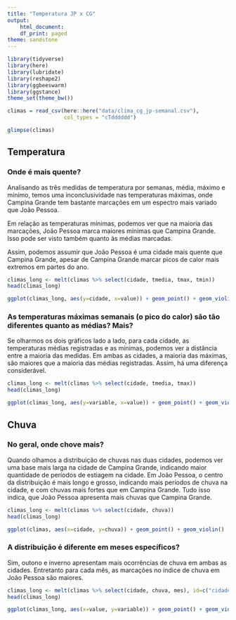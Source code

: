```yaml
---
title: "Temperatura JP x CG"
output:
    html_document:
    df_print: paged
theme: sandstone
---
```


```r
library(tidyverse)
library(here)
library(lubridate)
library(reshape2)
library(ggbeeswarm)
library(ggstance)
theme_set(theme_bw())
```

```r
climas = read_csv(here::here("data/clima_cg_jp-semanal.csv"), 
                  col_types = "cTdddddd")

glimpse(climas)
```

## Temperatura

### Onde é mais quente?

Analisando as três medidas de temperatura por semanas, média, máximo e mínimo, temos uma inconclusividade nas temperaturas máximas, onde Campina Grande tem bastante marcações em um espectro mais variado que João Pessoa.

Em relação as temperaturas mínimas, podemos ver que na maioria das marcações, João Pessoa marca maiores mínimas que Campina Grande. Isso pode ser visto também quanto às médias marcadas.

Assim, podemos assumir que João Pessoa é uma cidade mais quente que Campina Grande, apesar de Campina Grande marcar picos de calor mais extremos em partes do ano.

```r
climas_long <- melt(climas %>% select(cidade, tmedia, tmax, tmin))
head(climas_long)

ggplot(climas_long, aes(y=cidade, x=value)) + geom_point() + geom_violinh() + facet_grid(~variable, scales="free_x")
```

### As temperaturas máximas semanais (o pico do calor) são tão diferentes quanto as médias? Mais?  
Se olharmos os dois gráficos lado a lado, para cada cidade, as temperaturas médias registradas e as mínimas, podemos ver a distância entre a maioria das medidas. Em ambas as cidades, a maioria das máximas, são maiores que a maioria das médias registradas. Assim, há uma diferença considerável.

```r
climas_long <- melt(climas %>% select(cidade, tmedia, tmax))
head(climas_long)

ggplot(climas_long, aes(y=variable, x=value)) + geom_point() + geom_violinh() + facet_grid(~cidade, scales="free_x")
```

## Chuva

### No geral, onde chove mais?

Quando olhamos a distribuição de chuvas nas duas cidades, podemos ver uma base mais larga na cidade de Campina Grande, indicando maior quantidade de períodos de estiagem na cidade. Em João Pessoa, o centro da distribuição é mais longo e grosso, indicando mais períodos de chuva na cidade, e com chuvas mais fortes que em Campina Grande. Tudo isso indica, que João Pessoa apresenta mais chuvas que Campina Grande.

```r
climas_long <- melt(climas %>% select(cidade, chuva))
head(climas_long)

ggplot(climas, aes(x=cidade, y=chuva)) + geom_point() + geom_violin()
```

### A distribuição é diferente em meses específicos? 

Sim, outono e inverno apresentam mais ocorrências de chuva em ambas as cidades. Entretanto para cada mês, as marcações no índice de chuva em João Pessoa são maiores.

```r
climas_long <- melt(climas %>% select(cidade, chuva, mes), id=c("cidade", "mes"))
head(climas_long)

ggplot(climas_long, aes(x=value, y=variable)) + geom_point() + geom_violinh() + facet_grid(mes~cidade, scales="free_x")
```
